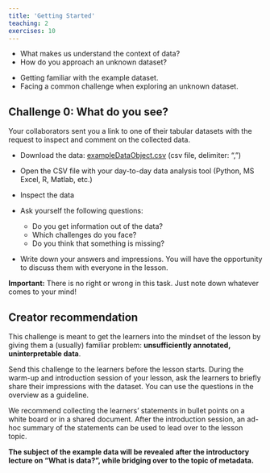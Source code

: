 ```yaml
---
title: 'Getting Started'
teaching: 2
exercises: 10
---
```


:::::::::::::::::::::::::::::::::::::: questions 

- What makes us understand the context of data?
- How do you approach an unknown dataset?

::::::::::::::::::::::::::::::::::::::::::::::::

:::::::::::::::::::::::::::::::::::::: objectives

- Getting familiar with the example dataset.
- Facing a common challenge when exploring an unknown dataset. 

:::::::::::::::::::::::::::::::::::::::::::::::::

:::::::::::::::::::::::::::::::::::::::::::::::::::::::::::::::::::::: challenge

## Challenge 0: What do you see?

Your collaborators sent you a link to one of their tabular datasets with the request to inspect and comment on the collected data.

- Download the data: [exampleDataObject.csv](./files/exampleDataObject.csv){target="_blank"} (csv file, delimiter: ",") 
- Open the CSV file with your day-to-day data analysis tool (Python, MS Excel, R, Matlab, etc.)
- Inspect the data

- Ask yourself the following questions:
  - Do you get information out of the data?
  - Which challenges do you face?
  - Do you think that something is missing?
  
- Write down your answers and impressions. You will have the opportunity to discuss them with everyone in the lesson.

::::::::::::::::::::::::::::::::::::::::::::::::::::::::::::::::::::::::::: hint
**Important:** There is no right or wrong in this task. Just note down whatever comes to your mind!
::::::::::::::::::::::::::::::::::::::::::::::::::::::::::::::::::::::::::::::::

::::::::::::::::::::::::::::::::::::::::::::::::::::::::::::::::::::::::::::::::

::::::::::::::::::::::::::::::::::::::::::::::::::::::::::::::::::::: instructor 

## Creator recommendation

This challenge is meant to get the learners into the mindset of the lesson by giving them a (usually) familiar problem: **unsufficiently annotated, uninterpretable data**.

Send this challenge to the learners before the lesson starts. During the warm-up and introduction session of your lesson, ask the learners to briefly share their impressions with the dataset. You can use the questions in the overview as a guideline.

We recommend collecting the learners' statements in bullet points on a white board or in a shared document. After the introduction session, an ad-hoc summary of the statements can be used to lead over to the lesson topic.

**The subject of the example data will be revealed after the introductory lecture on "What is data?", while bridging over to the topic of metadata.**

::::::::::::::::::::::::::::::::::::::::::::::::
